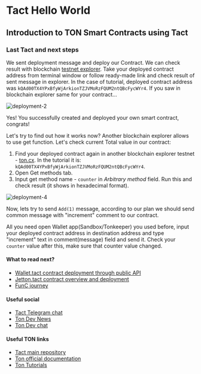 # Tact Hello World

## Introduction to TON Smart Contracts using Tact

### Last Tact and next steps

We sent deployment message and deploy our Contract. We can check result with blockchain [testnet explorer](https://testnet.tonapi.io/). 
Take your deployed contract address from terminal window or follow ready-made link and check result of sent message in explorer.
In the case of tutorial, deployed contract address was `kQAd00TX4YPxBfyWjArkionTZJVMoRzFQUM2ntQBcFycWYr4`.
If you saw in blockchain explorer same for your contract...

![deployment-2](public/tact-hello-world/tact-deployment-process-3.png)

Yes! You successfully created and deployed your own smart contract, congrats!

Let's try to find out how it works now?
Another blockchain explorer allows to use get function. Let's check current Total value in our contract:
1. Find your deployed contract again in another blockchain explorer testnet - [ton.cx](https://testnet.ton.cx/). In the tutorial it is: `kQAd00TX4YPxBfyWjArkionTZJVMoRzFQUM2ntQBcFycWYr4`. 
2. Open Get methods tab.
3. Input get method name - `counter` in _Arbitrary method_ field. Run this and check result (it shows in hexadecimal format). 

![deployment-4](public/tact-hello-world/tact-deployment-process-4-b.png)

Now, lets try to send `Add(1)` message, according to our plan we should send common message with "increment" comment to our contract.

All you need open Wallet app(Sandbox/Tonkeeper) you used before, input your deployed contract address in destination address and type "increment" text in comment(message) field and send it. 
Check your `counter` value after this, make sure that counter value changed.

#### What to read next?

* [Wallet.tact contract deployment through public API](./wallet)
* [Jetton.tact contract overview and deployment](./jetton)
* [FunC journey](https://blog.ton.org/func-journey)

#### Useful social
* [Tact Telegram chat](https://t.me/tactlang)
* [Ton Dev News](https://t.me/tondevnews)
* [Ton Dev chat](https://t.me/tondev_eng)


#### Useful TON links
* [Tact main repository](https://github.com/ton-core/tact)
* [Ton official documentation](https://ton.org/docs/)
* [Ton Tutorials](https://ton-community.github.io/tutorials/01-wallet/)